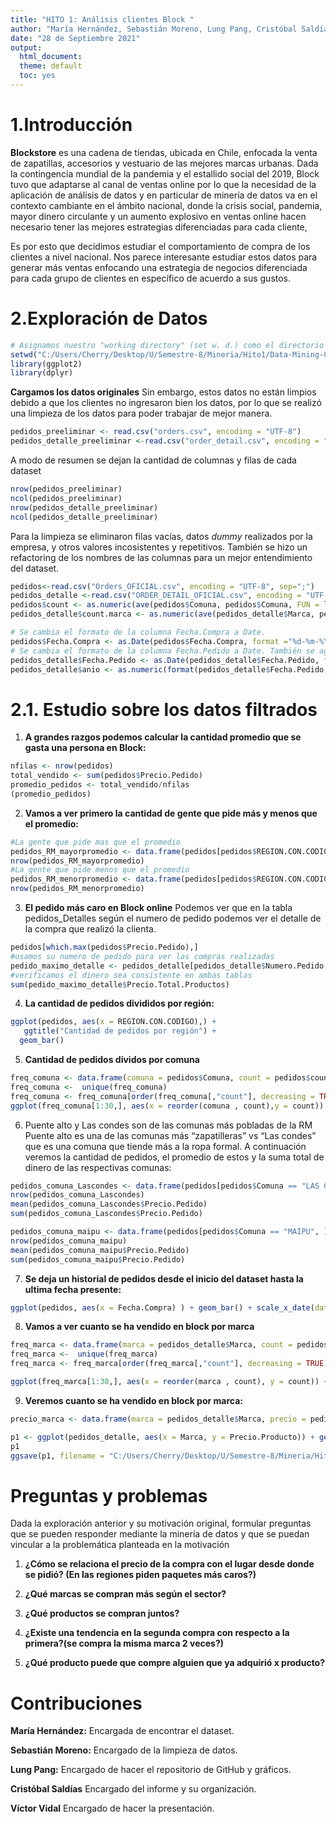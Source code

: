 ```yaml
---
title: "HITO 1: Análisis clientes Block "
author: "María Hernández, Sebastián Moreno, Lung Pang, Cristóbal Saldías, Víctor Vidal."
date: "28 de Septiembre 2021"
output: 
  html_document:
  theme: default
  toc: yes
---
```



# 1.Introducción

**Blockstore** es una cadena de tiendas, ubicada en Chile, enfocada la venta de zapatillas, accesorios y vestuario de las mejores marcas urbanas.
Dada la contingencia mundial de la pandemia y el estallido social del 2019, Block tuvo que adaptarse al canal de ventas online por lo que la necesidad de la aplicación de análisis de datos y en particular de minería de datos va en el contexto cambiante en el ámbito nacional, donde la crisis social, pandemia, mayor dinero circulante y un aumento explosivo en ventas online hacen necesario tener las mejores estrategias diferenciadas para cada cliente,

Es por esto que decidimos estudiar el comportamiento de compra de los clientes a nivel nacional.
Nos parece interesante estudiar estos datos para generar más ventas enfocando una estrategia de negocios diferenciada para cada grupo de clientes en específico de acuerdo a sus gustos.


# 2.Exploración de Datos

```r
# Asignamos nuestro "working directory" (set w. d.) como el directorio ~/RDATA y ponemos librerías
setwd("C:/Users/Cherry/Desktop/U/Semestre-8/Mineria/Hito1/Data-Mining-CC5206/")
library(ggplot2)
library(dplyr)
```
**Cargamos los datos originales**
Sin embargo, estos datos no están limpios debido a que los clientes no ingresaron bien los datos, por lo que se realizó una limpieza de los datos para poder trabajar de mejor manera.
```r
pedidos_preeliminar <- read.csv("orders.csv", encoding = "UTF-8")
pedidos_detalle_preeliminar <-read.csv("order_detail.csv", encoding = "UTF-8")
```

A modo de resumen se dejan la cantidad de columnas y filas de cada dataset
```r
nrow(pedidos_preeliminar)
ncol(pedidos_preeliminar)
nrow(pedidos_detalle_preeliminar)
ncol(pedidos_detalle_preeliminar)

```
Para la limpieza se eliminaron filas vacías, datos *dummy* realizados por la empresa, y otros valores incosistentes y repetitivos.
También se hizo un refactoring de los nombres de las columnas para un mejor entendimiento del dataset.
```r
pedidos<-read.csv("Orders_OFICIAL.csv", encoding = "UTF-8", sep=";")
pedidos_detalle <-read.csv("ORDER_DETAIL_OFICIAL.csv", encoding = "UTF-8",sep=";")
pedidos$count <- as.numeric(ave(pedidos$Comuna, pedidos$Comuna, FUN = length))
pedidos_detalle$count.marca <- as.numeric(ave(pedidos_detalle$Marca, pedidos_detalle$Marca, FUN = length))
```




```R
# Se cambia el formato de la columna Fecha.Compra a Date.
pedidos$Fecha.Compra <- as.Date(pedidos$Fecha.Compra, format ="%d-%m-%Y")
# Se cambia el formato de la columna Fecha.Pedido a Date. También se agrega una columna con el año.
pedidos_detalle$Fecha.Pedido <- as.Date(pedidos_detalle$Fecha.Pedido, format ="%Y-%m-%d")
pedidos_detalle$anio <- as.numeric(format(pedidos_detalle$Fecha.Pedido,'%Y'))
```

# 2.1. Estudio sobre los datos filtrados

1. **A grandes razgos podemos calcular la cantidad promedio que se gasta una persona en Block:**
```r
nfilas <- nrow(pedidos)
total_vendido <- sum(pedidos$Precio.Pedido)
promedio_pedidos <- total_vendido/nfilas
(promedio_pedidos)
```


2. **Vamos a ver primero la cantidad de gente que pide más y menos que el promedio:**
```r
#La gente que pide mas que el promedio
pedidos_RM_mayorpromedio <- data.frame(pedidos[pedidos$REGION.CON.CODIGO == "RM" & pedidos$Precio.Pedido > promedio_pedidos,] ) 
nrow(pedidos_RM_mayorpromedio)
#La gente que pide menos que el promedio
pedidos_RM_menorpromedio <- data.frame(pedidos[pedidos$REGION.CON.CODIGO == "RM" & pedidos$Precio.Pedido <= promedio_pedidos,] ) 
nrow(pedidos_RM_menorpromedio)
```

3. **El pedido más caro en Block online**
Podemos ver que en la tabla pedidos_Detalles según el numero de pedido podemos ver el detalle de la compra que realizó la clienta.
```R
pedidos[which.max(pedidos$Precio.Pedido),]
#usamos su numero de pedido para ver las compras realizadas
pedido_maximo_detalle <- pedidos_detalle[pedidos_detalle$Numero.Pedido == "#BL4499",]
#verificamos el dinero sea consistente en ambas tablas
sum(pedido_maximo_detalle$Precio.Total.Productos)
```

4. **La cantidad de pedidos divididos por región:**

```r
ggplot(pedidos, aes(x = REGION.CON.CODIGO),) +
   ggtitle("Cantidad de pedidos por región") +
  geom_bar()
```


5. **Cantidad de pedidos dividos por comuna**
```R
freq_comuna <- data.frame(comuna = pedidos$Comuna, count = pedidos$count)
freq_comuna <-  unique(freq_comuna)
freq_comuna <- freq_comuna[order(freq_comuna[,"count"], decreasing = TRUE),]
ggplot(freq_comuna[1:30,], aes(x = reorder(comuna , count),y = count)) + ggtitle("Las 30 Comunas con mas pedidos del pais") + coord_flip() + geom_bar(stat = "identity")
```

6. Puente alto y Las condes son de las comunas más pobladas de la RM
Puente alto es una de las comunas más "zapatilleras" vs "Las condes" que es una comuna que tiende más a la ropa formal. A continuación veremos la cantidad de pedidos, el promedio de estos y la suma total de dinero de las respectivas comunas:

```r
pedidos_comuna_Lascondes <- data.frame(pedidos[pedidos$Comuna == "LAS CONDES", ] )
nrow(pedidos_comuna_Lascondes)
mean(pedidos_comuna_Lascondes$Precio.Pedido)
sum(pedidos_comuna_Lascondes$Precio.Pedido)

pedidos_comuna_maipu <- data.frame(pedidos[pedidos$Comuna == "MAIPU", ] )
nrow(pedidos_comuna_maipu)
mean(pedidos_comuna_maipu$Precio.Pedido)
sum(pedidos_comuna_maipu$Precio.Pedido)
```


7. **Se deja un historial de pedidos desde el inicio del dataset hasta la ultima fecha presente:**

```r
ggplot(pedidos, aes(x = Fecha.Compra) ) + geom_bar() + scale_x_date(date_breaks = "1 month", date_labels = "%b") + labs(title = "Compras a lo largo del tiempo", x = "fecha", y = "Cantidad de pedidos")
```

8. **Vamos a ver cuanto se ha vendido en block por marca**
```r
freq_marca <- data.frame(marca = pedidos_detalle$Marca, count = pedidos_detalle$count.marca)
freq_marca <-  unique(freq_marca)
freq_marca <- freq_marca[order(freq_marca[,"count"], decreasing = TRUE),]

ggplot(freq_marca[1:30,], aes(x = reorder(marca , count), y = count)) + ggtitle("Las 30 Marcas con mas pedidos del pais") + coord_flip() + geom_bar(stat = "identity")
```

9. **Veremos cuanto se ha vendido en block por marca:**
```r
precio_marca <- data.frame(marca = pedidos_detalle$Marca, precio = pedidos_detalle$Precio.Producto)

p1 <- ggplot(pedidos_detalle, aes(x = Marca, y = Precio.Producto)) + geom_boxplot()+ coord_flip() + ggtitle("Precios de la marca")
p1
ggsave(p1, filename = "C:/Users/Cherry/Desktop/U/Semestre-8/Mineria/Hito1/Data-Mining-CC5206test.png",height = 10, width = 10)
```

# Preguntas y problemas

Dada la exploración anterior y su motivación original, formular preguntas que se pueden responder mediante la minería de datos y que se puedan vincular a la problemática planteada en la motivación

1. **¿Cómo se relaciona el precio de la compra con el lugar desde donde se pidió? (En las regiones piden paquetes más caros?)**

2. **¿Qué marcas se compran más según el sector?**
3. **¿Qué productos se compran juntos?**
4. **¿Existe una tendencia en la segunda compra con respecto a la primera?(se compra la misma marca 2 veces?)**
5. **¿Qué producto puede que compre alguien que ya adquirió x producto?** 


# Contribuciones

**María Hernández:** Encargada de encontrar el dataset.

**Sebastián Moreno:** Encargado de la limpieza de datos.

**Lung Pang:** Encargado de hacer el repositorio de GitHub y gráficos.

**Cristóbal Saldías** Encargado del informe y su organización.

**Víctor Vidal** Encargado de hacer la presentación.

